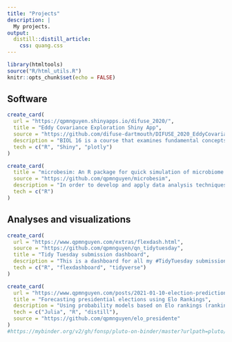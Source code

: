 ```yaml
---
title: "Projects"
description: |
  My projects.
output: 
  distill::distill_article:
    css: quang.css
---
```


```r
library(htmltools)
source("R/html_utils.R")
knitr::opts_chunk$set(echo = FALSE)
```

## Software  

```r
create_card(
  url = "https://qpmnguyen.shinyapps.io/difuse_2020/",
  title = "Eddy Covariance Exploration Shiny App",
  source = "https://github.com/difuse-dartmouth/DIFUSE_2020_EddyCovariance",
  description = "BIOL 16 is a course that examines fundamental concepts in the rapidly developing areas of ecology. As an part of the DIFUSE program funded by NSF at Dartmouth College, we built an interactive data visualization and analysis tool based on R Shiny for students to explore the eddy covariance technique. Students are able to view data in raw format, interact with different visualizations, as well as being able to use such data to learn about how carbon exchange differs between seasons and time of day.",
  tech = c("R", "Shiny", "plotly")
)
```
  

```r
create_card(
  title = "microbesim: An R package for quick simulation of microbiome count data",
  source = "https://github.com/qpmnguyen/microbesim",
  description = "In order to develop and apply data analysis techniques to microbiome relative abundance data, researchers often have to perform numerical simulations that approximate real data. This R package was developed in order to collect together all the common ways to simulate microbiome relative abundance data and provide a uniform interface for quick-and-dirty simulations.",
  tech = c("R")
)
```

## Analyses and visualizations  

```r
create_card(
  url = "https://www.qpmnguyen.com/extras/flexdash.html",
  source = "https://github.com/qpmnguyen/qn_tidytuesday",
  title = "Tidy Tuesday submission dashboard",
  description = "This is a dashboard for all my #TidyTuesday submissions. #TidyTuesday is a weekly online event hosted by the R4DS community to promote usage of R in data wrangling and visualization. Every week a new data set is distributed where participants are welcome to perform modelling, wranging and visualization.",
  tech = c("R", "flexdashboard", "tidyverse")
)
```

```r
create_card(
  url = "https://www.qpmnguyen.com/posts/2021-01-10-election-prediction-using-elo/",
  title = "Forecasting presidential elections using Elo Rankings",
  description = "Using probability models based on Elo rankings (rankings used in zero-sum games such as chess) as a way to predict US presidential elections.",
  tech = c("Julia", "R", "distill"),
  source = "https://github.com/qpmnguyen/elo_presidente"
)
#https://mybinder.org/v2/gh/fonsp/pluto-on-binder/master?urlpath=pluto/open?url=https%253A%252F%252Fgithub.com%252Fqpmnguyen%252Felo_presidente%252Fblob%252Fmaster%252Fanalysis.jl%253Fraw%253Dtrue
```








